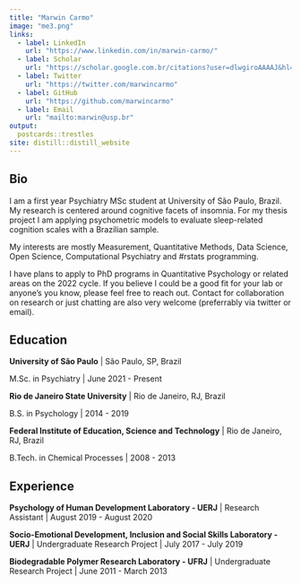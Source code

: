 ```yaml
---
title: "Marwin Carmo"
image: "me3.png"
links:
  - label: LinkedIn
    url: "https://www.linkedin.com/in/marwin-carmo/"
  - label: Scholar
    url: "https://scholar.google.com.br/citations?user=dlwgiroAAAAJ&hl=pt-BR"
  - label: Twitter
    url: "https://twitter.com/marwincarmo"
  - label: GitHub
    url: "https://github.com/marwincarmo"
  - label: Email
    url: "mailto:marwin@usp.br"
output:
  postcards::trestles
site: distill::distill_website
---
```


## Bio

I am a first year Psychiatry MSc student at University of São Paulo, Brazil. My research is centered around cognitive facets of insomnia. For my thesis project I am applying psychometric models to evaluate sleep-related cognition scales with a Brazilian sample.

My interests are mostly Measurement, Quantitative Methods, Data Science, Open Science, Computational Psychiatry and #rstats programming.

I have plans to apply to PhD programs in Quantitative Psychology or related areas on the 2022 cycle. If you believe I could be a good fit for your lab or anyone's you know, please feel free to reach out. Contact for collaboration on research or just chatting are also very welcome (preferrably via twitter or email).

## Education

**University of São Paulo** | São Paulo, SP, Brazil

M.Sc. in Psychiatry | June 2021 - Present

**Rio de Janeiro State University** | Rio de Janeiro, RJ, Brazil

B.S. in Psychology | 2014 - 2019

**Federal Institute of Education, Science and Technology** | Rio de Janeiro, RJ, Brazil

B.Tech. in Chemical Processes | 2008 - 2013

## Experience

**Psychology of Human Development Laboratory - UERJ** | Research Assistant | August 2019 - August 2020

**Socio-Emotional Development, Inclusion and Social Skills Laboratory - UERJ** | Undergraduate Research Project | July 2017 - July 2019

**Biodegradable Polymer Research Laboratory - UFRJ** | Undergraduate Research Project | June 2011 - March 2013
